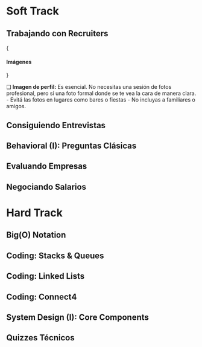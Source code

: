 # Soft Track

## Trabajando con Recruiters

{<h4>Imágenes</h4>}

❑ **Imagen de perfil:** Es esencial. No necesitas una sesión de fotos profesional, pero sí una foto formal donde se te vea la cara de manera clara.
    - Evitá las fotos en lugares como bares o fiestas
    - No incluyas a familiares o amigos.


## Consiguiendo Entrevistas

## Behavioral (I): Preguntas Clásicas

## Evaluando Empresas

## Negociando Salarios

# Hard Track

## Big(O) Notation

## Coding: Stacks & Queues

## Coding: Linked Lists

## Coding: Connect4

## System Design (I): Core Components

## Quizzes Técnicos
